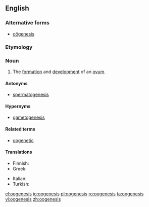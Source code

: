 ==English==
{{wikipedia}}

===Alternative forms===
* [[oögenesis]]

===Etymology===
{{prefix|oo|genesis}}

===Noun===
{{en-noun|oogeneses|-}}

# {{biology}} The [[formation]] and [[development]] of an [[ovum]].

====Antonyms====
* [[spermatogenesis]]

====Hypernyms====
* [[gametogenesis]]

====Related terms====
* [[oogenetic]]

====Translations====
{{trans-top|formation and development of ovum}}
* Finnish: {{t-|fi|oogeneesi}}
* Greek: {{t+|el|ωογένεση|f|tr=oogenesi}}
{{trans-mid}}
* Italian: {{t-|it|oogenesi|f}}
* Turkish: {{t|tr|oogenez}}
{{trans-bottom}}

[[el:oogenesis]]
[[io:oogenesis]]
[[pl:oogenesis]]
[[ro:oogenesis]]
[[ta:oogenesis]]
[[vi:oogenesis]]
[[zh:oogenesis]]